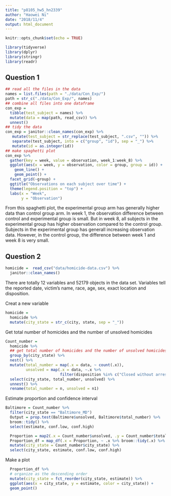 ```yaml
---
title: "p8105_hw5_hn2339"
author: "Haowei Ni"
date: "2018/11/4"
output: html_document
---
```


```r
knitr::opts_chunk$set(echo = TRUE)
```

```r
library(tidyverse)
library(dplyr)
library(stringr)
library(readr)
```

## Question 1 

```r
## read all the files in the data 
names = list.files(path = "./data/Con_Exp/")
path = str_c("./data/Con_Exp/", names)
## combine all files into one dataframe 
con_exp =
  tibble(test_subject = names) %>% 
  mutate(data = map(path, read_csv)) %>% 
  unnest()
## tidy the data 
con_exp = janitor::clean_names(con_exp) %>% 
   mutate(test_subject = str_replace(test_subject, ".csv", "")) %>% 
   separate(test_subject, into = c("group", "id"), sep = "_") %>% 
   mutate(id = as.integer(id))
## make spaghetti plot
con_exp %>% 
  gather(key = week, value = observation, week_1:week_8) %>% 
  ggplot(aes(x = week, y = observation, color = group, group = id)) +
    geom_line() + 
    geom_point() +
  facet_grid(~group) +
  ggtitle("Observations on each subject over time") +
  theme(legend.position = "top") + 
  labs(x = "Week",
       y = "Observation")
```
From this spaghetti plot, the experimental group arm has generally higher data than control group arm. In week 1, the observation difference between control and experimental group is small. But in week 8, all subjects in the experimental group has higher observation compared to the control group. Subjects in the experimental group has generall increasing observation data. However, in the control group, the difference between week 1 and week 8 is very small. 

## Question 2 

```r
homicide =  read_csv("data/homicide-data.csv") %>% 
  janitor::clean_names()
```
There are totally 12 variables and 52179 objects in the data set. Variables tell the reported date, victim's name, race, age, sex, exact location and disposition. 

Creat a new variable

```r
homicide = 
  homicide %>% 
  mutate(city_state = str_c(city, state, sep = "_")) 
```

Get total number of homicides and the number of unsolved homicides

```r
Count_number = 
  homicide %>%
  ## get total number of homicides and the number of unsolved homicides
  group_by(city_state) %>% 
  nest() %>%
  mutate(total_number = map(.x = data, ~ count(.x)), 
         unsolved = map(.x = data, ~.x %>% 
                        filter(disposition %in% c("Closed without arrest","Open/No arrest")) %>% count())) %>% 
  select(city_state, total_number, unsolved) %>% 
  unnest() %>% 
  rename(total_number = n, unsolved = n1)
```

Estimate proportion and confidence interval 

```r
Baltimore = Count_number %>% 
  filter(city_state == "Baltimore_MD")  
  Output = prop.test(Baltimore$unsolved, Baltimore$total_number) %>% 
  broom::tidy() %>% 
  select(estimate, conf.low, conf.high)
```

```r
  Proportion = map2(.x = Count_number$unsolved, .y = Count_number$total_number, ~ prop.test(.x, .y)) 
  Proportion_df = map_df(.x = Proportion, ~ .x %>% broom::tidy(.x) %>% select(estimate, conf.low, conf.high)) %>% 
  mutate(city_state = Count_number$city_state) %>% 
  select(city_state, estimate, conf.low, conf.high)
```

Make a plot 

```r
  Proportion_df %>% 
  # organize as the descending order 
  mutate(city_state = fct_reorder(city_state, estimate)) %>% 
  ggplot(aes(x = city_state, y = estimate, color = city_state)) + 
  geom_point()
```

